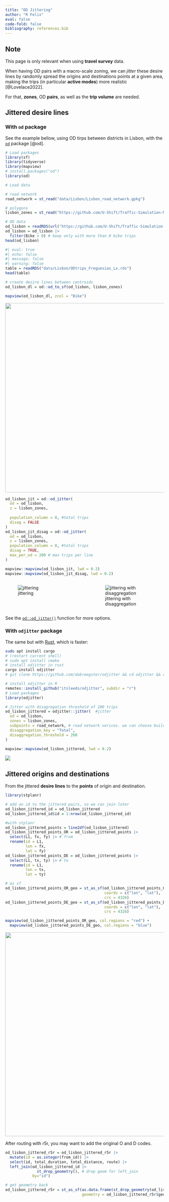 ```yaml
---
title: "OD Jittering"
author: "R Felix"
eval: false
code-fold: false
bibliography: references.bib
---
```


::: callout-warning
## Note

This page is only relevant when using **travel survey** data.
:::

When having OD pairs with a macro-scale zoning, we can *jitter* these desire lines by randomly spread the origins and destinations points at a given area, making the trips (in particular **active modes**) more realistic [@Lovelace2022].

For that, **zones**, OD **pairs**, as well as the **trip volume** are needed.

## Jittered desire lines

### With `od` package

See the example bellow, using OD tirps between districts in Lisbon, with the [`od`](https://itsleeds.github.io/od/articles/od.html) package [@od].

```r
# Load packages
library(sf)
library(tidyverse)
library(mapview)
# install.packages("od")
library(od)
```

```r
# Load data

# road network
road_network = st_read("data/Lisbon/Lisbon_road_network.gpkg")

# polygons
lisbon_zones = st_read("https://github.com/U-Shift/Traffic-Simulation-Models/releases/download/2025/Freguesias_Lx.gpkg")

# OD data
od_lisbon = readRDS(url("https://github.com/U-Shift/Traffic-Simulation-Models/releases/download/2025/ODtrips_Freguesias_Lx.rds"))
od_lisbon = od_lisbon |> 
  filter(Bike > 0) # keep only with more than 0 bike trips
head(od_lisbon)
```

```r
#| eval: true
#| echo: false
#| message: false
#| warning: false
table = readRDS("data/Lisbon/ODtrips_Freguesias_Lx.rds")
head(table)
```

```r
# create desire lines between centroids
od_lisbon_dl = od::od_to_sf(od_lisbon, lisbon_zones)

mapview(od_lisbon_dl, zcol = "Bike")
```

![](images/clipboard-798877810.png){fig-align="center" width="601"}

```r
od_lisbon_jit = od::od_jitter(
  od = od_lisbon,
  z = lisbon_zones,
  
  population_column = 8, #total trips
  disag = FALSE
)
od_lisbon_jit_disag = od::od_jitter(
  od = od_lisbon,
  z = lisbon_zones,
  population_column = 8, #total trips
  disag = TRUE,
  max_per_od = 200 # max trips per line
)

mapview::mapview(od_lisbon_jit, lwd = 0.2)
mapview::mapview(od_lisbon_jit_disag, lwd = 0.2)
```

:::::: columns
::: {.column width="49%"}
![jittering](images/clipboard-3488077224.png){fig-align="center"}
:::

::: {.column width="2%"}
:::

::: {.column width="49%"}
![jittering with disaggregation](images/clipboard-3561847938.png){fig-align="center"}
:::
::::::

See the [`od::od_jitter()`](https://itsleeds.github.io/od/reference/od_jitter.html) function for more options.

### With `odjitter` package

The same but with [Rust](https://github.com/dabreegster/odjitter), which is faster:

```sh
sudo apt install cargo
# (restart current shell)
# sudo apt install cmake
# install odjitter in rust
cargo install odjitter
# git clone https://github.com/dabreegster/odjitter && cd odjitter && cargo build --release && cp ./target/release/odjitter /usr/local/bin/
```

```r
# install odjitter in R
remotes::install_github("itsleeds/odjitter", subdir = "r")
# Load packages
library(odjitter)
```

```r
# Jitter with disagregation threshold of 200 trips
od_lisbon_jittered = odjitter::jitter(  #jitter
  od = od_lisbon,
  zones = lisbon_zones,
  subpoints = road_network, # road network verices. we can choose buildings, or so 
  disaggregation_key = "Total",
  disaggregation_threshold = 200
)

mapview::mapview(od_lisbon_jittered, lwd = 0.2)
```

![](images/clipboard-2757898934.png)

## Jittered origins and destinations

From the jittered **desire lines** to the **points** of origin and destination.

```r
library(stplanr)

# add an id to the jittered pairs, so we can join later
od_lisbon_jittered_id = od_lisbon_jittered
od_lisbon_jittered_id$id = 1:nrow(od_lisbon_jittered_id)

#with stplanr
od_lisbon_jittered_points = line2df(od_lisbon_jittered)
od_lisbon_jittered_points_OR = od_lisbon_jittered_points |>
  select(L1, fx, fy) |> # from
  rename(id = L1,
         lon = fx,
         lat = fy)
od_lisbon_jittered_points_DE = od_lisbon_jittered_points |>
  select(L1, tx, ty) |> # to
  rename(id = L1,
         lon = tx,
         lat = ty)

# as sf
od_lisbon_jittered_points_OR_geo = st_as_sf(od_lisbon_jittered_points_OR,
                                            coords = c("lon", "lat"),
                                            crs = 4326)
od_lisbon_jittered_points_DE_geo = st_as_sf(od_lisbon_jittered_points_DE,
                                            coords = c("lon", "lat"),
                                            crs = 4326)

mapview(od_lisbon_jittered_points_OR_geo, col.regions = "red") + 
  mapview(od_lisbon_jittered_points_DE_geo, col.regions = "blue")
```

![](images/clipboard-762473866.png){fig-align="center" width="647"}

After routing with r5r, you may want to add the original O and D codes.

```r
od_lisbon_jittered_r5r = od_lisbon_jittered_r5r |>
  mutate(id = as.integer(from_id)) |>
  select(id, total_duration, total_distance, route) |>
  left_join(od_lisbon_jittered_id |>
              st_drop_geometry(), # drop geom for left_join
            by="id")

# get geometry back
od_lisbon_jittered_r5r = st_as_sf(as.data.frame(st_drop_geometry(od_lisbon_jittered_r5r)),
                                  geometry = od_lisbon_jittered_r5r$geometry)
```
